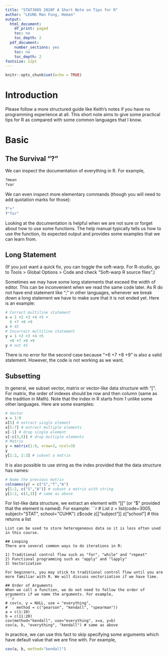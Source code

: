 ```yaml
---
title: "STAT3005 2020F A Short Note on Tips for R"
author: "LEUNG Man Fung, Heman"
output:
  html_document:
    df_print: paged
    toc: no
    toc_depth: 2
  pdf_document:
    number_sections: yes
    toc: no
    toc_depth: 2
fontsize: 12pt
---
```


```r
knitr::opts_chunk$set(echo = TRUE)
```

# Introduction
Please follow a more structured guide like Keith's notes if you have no programming experience at all. This short note aims to give some practical tips for R as compared with some common languages that I know.

# Basic
## The Survival "?"
We can inspect the documentation of everything in R. For example,
```r
?mean
?var
```
We can even inspect more elementary commands (though you will need to add quotation marks for those):
```r
?"+"
?"for"
```
Looking at the documentation is helpful when we are not sure or forget about how to use some functions. The help manual typically tells us how to use the function, its expected output and provides some examples that we can learn from.

## Long Statement
(If you just want a quick fix, you can toggle the soft-warp. For R-studio, go to Tools > Global Options > Code and check "Soft-warp R source files".)

Sometimes we may have some long statements that exceed the width of editor. This can be inconvenient when we read the same code later. As R do not have end statement like ";" in other languages, whenever we break down a long statement we have to make sure that it is not ended yet. Here is an example:
```r
# Correct multiline statement
x = 1 +2 +3 +4 +5 +
  6 +7 +8 +9
x # 45
# Incorrect multiline statement
y = 1 +2 +3 +4 +5
  +6 +7 +8 +9
y # not 45
```
There is no error for the second case because "+6 +7 +8 +9" is also a valid statement. However, the code is not working as we want.

## Subsetting
In general, we subset vector, matrix or vector-like data structure with "[". For matrix, the order of indexes should be row and then column (same as the tradition in Math). Note that the index in R starts from 1 unlike some other languages. Here are some examples:
```r
# Vector
x = 1:9
x[5] # extract single element
x[5:7] # extract multiple elements
x[-1] # drop single element
x[-c(3,5)] # drop multiple elements
# Matrix
y = matrix(1:9, nrow=3, ncol=3)
y
y[1:2, 2:3] # subset a matrix
```
It is also possible to use string as the index provided that the data structure has names:
```r
# Name the previous matrix
colnames(y) = c("S","T","A")
y[1:2, c("S","A")] # subset a matrix with string
y[1:2, c(1,3)] # same as above
```
For list-like data structure, we extract an element with "[[" (or "$" provided that the element is named). For example:
```r
# List
z = list(code=3005, subject="STAT", school="CUHK")
z$code
z[["subject"]]
z["school"] # this returns a list
```
List can be used to store heterogeneous data so it is less often used in this course.

## Looping
There are several common ways to do iterations in R:

1) Traditional control flow such as "for", "while" and "repeat"  
2) Functional programming such as "apply" and "lapply"  
3) Vectorization  

For beginners, you may stick to traditional control flow until you are more familiar with R. We will discuss vectorization if we have time.

## Order of Arguments
When we call a function, we do not need to follow the order of arguments if we name the arguments. For example,
```r
# cov(x, y = NULL, use = "everything",
#    method = c("pearson", "kendall", "spearman"))
a = c(1:10)
b = c(11:20)
cov(method="kendall", use="everything", x=a, y=b)
cov(a, b, "everything", "kendall") # same as above
```
In practice, we can use this fact to skip specifying some arguments which have default value that we are fine with. For example,
```r
cov(a, b, method="kendall")
```
